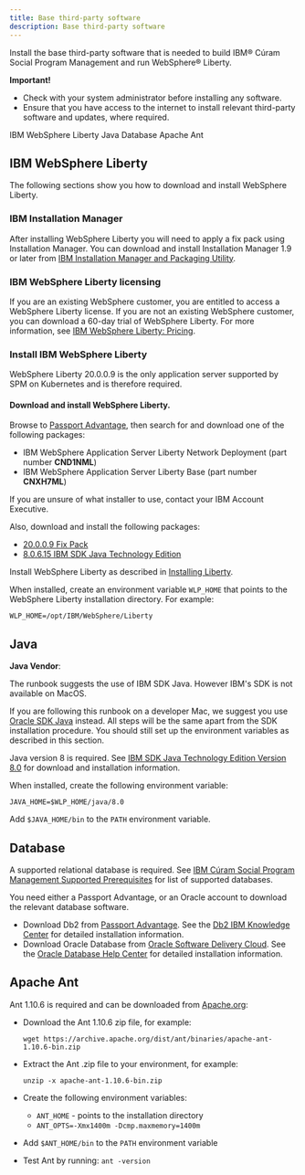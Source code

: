```yaml
---
title: Base third-party software
description: Base third-party software
---
```


Install the base third-party software that is needed to build IBM® Cúram Social Program Management and run WebSphere® Liberty.

<InlineNotification kind="warning">

**Important!**

* Check with your system administrator before installing any software.
* Ensure that you have access to the internet to install relevant third-party software and updates, where required.

</InlineNotification>

<AnchorLinks small>
  <AnchorLink>IBM WebSphere Liberty</AnchorLink>
  <AnchorLink>Java</AnchorLink>
  <AnchorLink>Database</AnchorLink>
  <AnchorLink>Apache Ant</AnchorLink>
</AnchorLinks>

## IBM WebSphere Liberty

The following sections show you how to download and install WebSphere Liberty.

### IBM Installation Manager

After installing WebSphere Liberty you will need to apply a fix pack using Installation Manager. You can download and install Installation Manager
1.9 or later from [IBM Installation Manager and Packaging Utility](https://www.ibm.com/support/pages/installation-manager-and-packaging-utility-download-documents).

### IBM WebSphere Liberty licensing

If you are an existing WebSphere customer, you are entitled to access a WebSphere Liberty license.
If you are not an existing WebSphere customer, you can download a 60-day trial of WebSphere Liberty. For more information, see [IBM WebSphere Liberty: Pricing](https://www.ibm.com/cloud/websphere-liberty/pricing).

### Install IBM WebSphere Liberty

WebSphere Liberty 20.0.0.9 is the only application server supported by SPM on Kubernetes and is therefore required.

#### Download and install WebSphere Liberty.

Browse to [Passport Advantage](https://www.ibm.com/software/passportadvantage/index.html), then search for and download one of the following packages:

* IBM WebSphere Application Server Liberty Network Deployment (part number **CND1NML**)
* IBM WebSphere Application Server Liberty Base (part number **CNXH7ML**)

If you are unsure of what installer to use, contact your IBM Account Executive.

Also, download and install the following packages:

* [20.0.0.9 Fix Pack](https://www.ibm.com/support/pages/node/6324189)
* [8.0.6.15 IBM SDK Java Technology Edition](https://www.ibm.com/support/pages/node/587245#80615)

Install WebSphere Liberty as described in [Installing Liberty](https://www.ibm.com/support/knowledgecenter/SSEQTP_liberty/com.ibm.websphere.wlp.nd.multiplatform.doc/ae/twlp_inst_top.html).

When installed, create an environment variable `WLP_HOME` that points to the WebSphere Liberty installation directory. For example:

```shell
WLP_HOME=/opt/IBM/WebSphere/Liberty
```

## Java

<InlineNotification kind="info">

**Java Vendor**:

The runbook suggests the use of IBM SDK Java. However IBM's SDK is not available on MacOS.

If you are following this runbook on a developer Mac, we suggest you use [Oracle SDK  Java](https://www.oracle.com/java/technologies/javase/javase-jdk8-downloads.html)
instead. All steps will be the same apart from the SDK installation procedure.
You should still set up the environment variables as described in this section.

</InlineNotification>

Java version 8 is required. See
[IBM SDK Java Technology Edition Version 8.0](https://www.ibm.com/support/pages/ibm-sdk-java-technology-edition-version-80-websphere-application-server-using-installation-manager)
for download and installation information.

When installed, create the following environment variable:

`JAVA_HOME=$WLP_HOME/java/8.0`

Add `$JAVA_HOME/bin` to the `PATH` environment variable.

## Database

A supported relational database is required. See [IBM Cúram Social Program Management Supported Prerequisites](https://www.ibm.com/support/pages/ibm-c%C3%BAram-social-program-management-supported-prerequisites) for list of supported databases.

You need either a Passport Advantage, or an Oracle account to download the relevant database software.

* Download Db2 from [Passport Advantage](https://www.ibm.com/software/passportadvantage/index.html).
 See the [Db2 IBM Knowledge Center](https://www.ibm.com/support/knowledgecenter/en/SSEPGG_11.1.0/com.ibm.db2.luw.qb.server.doc/doc/c0060076.html) for detailed installation information.
* Download Oracle Database from [Oracle Software Delivery Cloud](https://edelivery.oracle.com/osdc/faces/SoftwareDelivery).
 See the [Oracle Database Help Center](https://docs.oracle.com/en/database/oracle/oracle-database/12.2/index.html) for detailed installation information.

## Apache Ant

Ant 1.10.6 is required and can be downloaded from [Apache.org](https://archive.apache.org/dist/ant/binaries/):

* Download the Ant 1.10.6 zip file, for example:

  `wget https://archive.apache.org/dist/ant/binaries/apache-ant-1.10.6-bin.zip`
* Extract the Ant .zip file to your environment, for example:

  `unzip -x apache-ant-1.10.6-bin.zip`
* Create the following environment variables:
  * `ANT_HOME` - points to the installation directory
  * `ANT_OPTS=-Xmx1400m -Dcmp.maxmemory=1400m`
* Add `$ANT_HOME/bin` to the `PATH` environment variable

* Test Ant by running: `ant -version`
